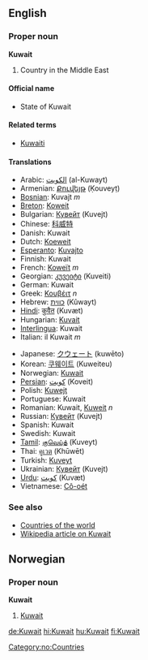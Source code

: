 ==English==
===Proper noun===
'''Kuwait'''

# Country in the Middle East

====Official name====
*State of Kuwait

====Related terms====
*[[Kuwaiti]]

====Translations====
{{top}}
*Arabic: [[الكويت]] (al-Kuwayt)
*Armenian: [[Քուվեյթ]] (Ḳouveyṭ)
*[[Bosnian]]: Kuvajt ''m''
*[[Breton]]: [[Koweit]]
*Bulgarian: [[Кувейт]] (Kuvejt)
*Chinese: [[科威特]]
*Danish: Kuwait
*Dutch: [[Koeweit]]
*[[Esperanto]]: [[Kuvajto]]
*Finnish: Kuwait
*French: [[Koweït]] ''m''
*Georgian: [[კუვეიტი]] (Kuveiti)
*German: Kuwait
*Greek: [[Κουβέιτ]] ''n''
*Hebrew: [[כווית]] (Kûwayt)
*[[Hindi]]: [[कुवैत]] (Kuvæt)
*Hungarian: [[Kuvait]]
*[[Interlingua]]: Kuwait
*Italian: il Kuwait ''m''
{{mid}}
*Japanese: [[クウェート]] (kuwēto)
*Korean: [[쿠웨이트]] (Kuweiteu)
*Norwegian: [[#Norwegian|Kuwait]]
*[[Persian]]: [[کویت]] (Koveit)
*Polish: [[Kuwejt]]
*Portuguese: Kuwait
*Romanian: Kuwait, [[Kuweit]] ''n''
*Russian: [[Кувейт]] (Kuvejt)
*Spanish: Kuwait
*Swedish: Kuwait
*[[Tamil]]: [[குவெய்த்]] (Kuveyt)
*Thai: [[คูเวต]] (Khūwēt)
*Turkish: [[Kuveyt]]
*Ukrainian: [[Кувейт]] (Kuvejt)
*[[Urdu]]: [[کویت]] (Kuvæt)
*Vietnamese: [[Cô-oét]]
{{bottom}}

===See also===
*[[Countries of the world]]
*[[w:Kuwait|Wikipedia article on Kuwait]]

==Norwegian==
===Proper noun===
[[Category:no:Countries]]
'''Kuwait'''
#[[#English|Kuwait]]

[[de:Kuwait]]
[[hi:Kuwait]]
[[hu:Kuwait]]
[[fi:Kuwait]]